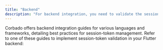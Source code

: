 ```yaml
---
title: "Backend"
description: "For backend integration, you need to validate the session-token we passed in the step Making requests."
---
```


Corbado offers backend integration guides for various languages and frameworks, detailing best practices for session-token management. Refer to one of these guides to implement session-token validation in your Flutter backend:

<BackendIntegration/>